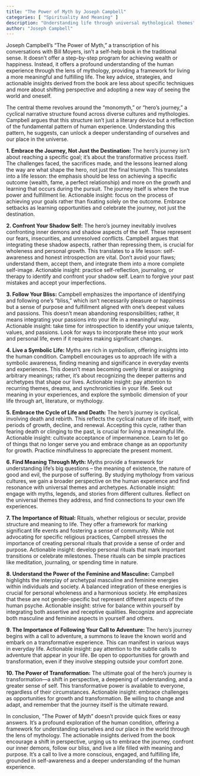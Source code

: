 ```yaml
---
title: "The Power of Myth by Joseph Campbell"
categories: [ "Spirituality And Meaning" ]
description: "Understanding life through universal mythological themes"
author: "Joseph Campbell"
---
```

Joseph Campbell's "The Power of Myth," a transcription of his conversations with Bill Moyers, isn't a self-help book in the traditional sense.  It doesn't offer a step-by-step program for achieving wealth or happiness. Instead, it offers a profound understanding of the human experience through the lens of mythology, providing a framework for living a more meaningful and fulfilling life.  The key advice, strategies, and actionable insights derived from the book are less about specific techniques and more about shifting perspective and adopting a new way of seeing the world and oneself.

The central theme revolves around the "monomyth," or "hero's journey," a cyclical narrative structure found across diverse cultures and mythologies. Campbell argues that this structure isn't just a literary device but a reflection of the fundamental pattern of human experience. Understanding this pattern, he suggests, can unlock a deeper understanding of ourselves and our place in the universe.

**1. Embrace the Journey, Not Just the Destination:** The hero's journey isn't about reaching a specific goal; it's about the transformative process itself. The challenges faced, the sacrifices made, and the lessons learned along the way are what shape the hero, not just the final triumph.  This translates into a life lesson:  the emphasis should be less on achieving a specific outcome (wealth, fame, a perfect relationship) and more on the growth and learning that occurs during the pursuit.  The journey itself is where the true power and fulfillment lie.  Actionable insight:  focus on the process of achieving your goals rather than fixating solely on the outcome. Embrace setbacks as learning opportunities and celebrate the journey, not just the destination.

**2. Confront Your Shadow Self:** The hero's journey inevitably involves confronting inner demons and shadow aspects of the self.  These represent our fears, insecurities, and unresolved conflicts. Campbell argues that integrating these shadow aspects, rather than repressing them, is crucial for wholeness and personal growth.  This translates to a life lesson:  self-awareness and honest introspection are vital.  Don't avoid your flaws; understand them, accept them, and integrate them into a more complete self-image. Actionable insight:  practice self-reflection, journaling, or therapy to identify and confront your shadow self.  Learn to forgive your past mistakes and accept your imperfections.

**3. Follow Your Bliss:**  Campbell emphasizes the importance of identifying and following one's "bliss," which isn't necessarily pleasure or happiness but a sense of purpose and fulfillment aligned with one's deepest values and passions.  This doesn't mean abandoning responsibilities; rather, it means integrating your passions into your life in a meaningful way.  Actionable insight:  take time for introspection to identify your unique talents, values, and passions.  Look for ways to incorporate these into your work and personal life, even if it requires making significant changes.

**4. Live a Symbolic Life:** Myths are rich in symbolism, offering insights into the human condition.  Campbell encourages us to approach life with a symbolic awareness, finding meaning and significance in everyday events and experiences.  This doesn't mean becoming overly literal or assigning arbitrary meanings; rather, it's about recognizing the deeper patterns and archetypes that shape our lives.  Actionable insight:  pay attention to recurring themes, dreams, and synchronicities in your life.  Seek out meaning in your experiences, and explore the symbolic dimension of your life through art, literature, or mythology.

**5. Embrace the Cycle of Life and Death:** The hero's journey is cyclical, involving death and rebirth.  This reflects the cyclical nature of life itself, with periods of growth, decline, and renewal.  Accepting this cycle, rather than fearing death or clinging to the past, is crucial for living a meaningful life.  Actionable insight:  cultivate acceptance of impermanence.  Learn to let go of things that no longer serve you and embrace change as an opportunity for growth.  Practice mindfulness to appreciate the present moment.

**6. Find Meaning Through Myth:**  Myths provide a framework for understanding life's big questions – the meaning of existence, the nature of good and evil, the purpose of suffering.  By studying mythology from various cultures, we gain a broader perspective on the human experience and find resonance with universal themes and archetypes. Actionable insight:  engage with myths, legends, and stories from different cultures.  Reflect on the universal themes they address, and find connections to your own life experiences.

**7. The Importance of Ritual:** Rituals, whether religious or secular, provide structure and meaning to life.  They offer a framework for marking significant life events and fostering a sense of community.  While not advocating for specific religious practices, Campbell stresses the importance of creating personal rituals that provide a sense of order and purpose. Actionable insight:  develop personal rituals that mark important transitions or celebrate milestones.  These rituals can be simple practices like meditation, journaling, or spending time in nature.


**8.  Understand the Power of the Feminine and Masculine:** Campbell highlights the interplay of archetypal masculine and feminine energies within individuals and society.  A balanced integration of these energies is crucial for personal wholeness and a harmonious society.  He emphasizes that these are not gender-specific but represent different aspects of the human psyche. Actionable insight:  strive for balance within yourself by integrating both assertive and receptive qualities. Recognize and appreciate both masculine and feminine aspects in yourself and others.

**9.  The Importance of Following Your Call to Adventure:**  The hero's journey begins with a call to adventure, a summons to leave the known world and embark on a transformative experience. This can manifest in various ways in everyday life.  Actionable insight:  pay attention to the subtle calls to adventure that appear in your life.  Be open to opportunities for growth and transformation, even if they involve stepping outside your comfort zone.

**10. The Power of Transformation:** The ultimate goal of the hero's journey is transformation—a shift in perspective, a deepening of understanding, and a greater sense of self.  This transformative power is available to everyone, regardless of their circumstances.  Actionable insight:  embrace challenges as opportunities for growth and transformation. Be willing to change and adapt, and remember that the journey itself is the ultimate reward.


In conclusion, "The Power of Myth" doesn't provide quick fixes or easy answers.  It's a profound exploration of the human condition, offering a framework for understanding ourselves and our place in the world through the lens of mythology.  The actionable insights derived from the book encourage a shift in perspective, urging us to embrace the journey, confront our inner demons, follow our bliss, and live a life filled with meaning and purpose.  It's a call to live a more conscious, engaged, and fulfilling life, grounded in self-awareness and a deeper understanding of the human experience.

